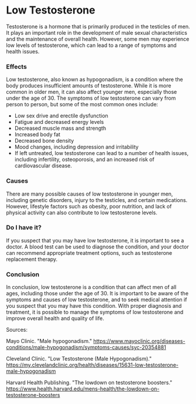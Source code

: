 # Low Testosterone

Testosterone is a hormone that is primarily produced in the testicles of men. It plays an important role in the development of male sexual characteristics and the maintenance of overall health. However, some men may experience low levels of testosterone, which can lead to a range of symptoms and health issues.

### Effects
Low testosterone, also known as hypogonadism, is a condition where the body produces insufficient amounts of testosterone. While it is more common in older men, it can also affect younger men, especially those under the age of 30. The symptoms of low testosterone can vary from person to person, but some of the most common ones include:

- Low sex drive and erectile dysfunction
- Fatigue and decreased energy levels
- Decreased muscle mass and strength
- Increased body fat
- Decreased bone density
- Mood changes, including depression and irritability
- If left untreated, low testosterone can lead to a number of health issues, including infertility, osteoporosis, and an increased risk of cardiovascular disease.

### Causes
There are many possible causes of low testosterone in younger men, including genetic disorders, injury to the testicles, and certain medications. However, lifestyle factors such as obesity, poor nutrition, and lack of physical activity can also contribute to low testosterone levels.

### Do I have it?
If you suspect that you may have low testosterone, it is important to see a doctor. A blood test can be used to diagnose the condition, and your doctor can recommend appropriate treatment options, such as testosterone replacement therapy.

### Conclusion
In conclusion, low testosterone is a condition that can affect men of all ages, including those under the age of 30. It is important to be aware of the symptoms and causes of low testosterone, and to seek medical attention if you suspect that you may have this condition. With proper diagnosis and treatment, it is possible to manage the symptoms of low testosterone and improve overall health and quality of life.

Sources:

Mayo Clinic. "Male hypogonadism." https://www.mayoclinic.org/diseases-conditions/male-hypogonadism/symptoms-causes/syc-20354881

Cleveland Clinic. "Low Testosterone (Male Hypogonadism)." https://my.clevelandclinic.org/health/diseases/15631-low-testosterone-male-hypogonadism

Harvard Health Publishing. "The lowdown on testosterone boosters." https://www.health.harvard.edu/mens-health/the-lowdown-on-testosterone-boosters